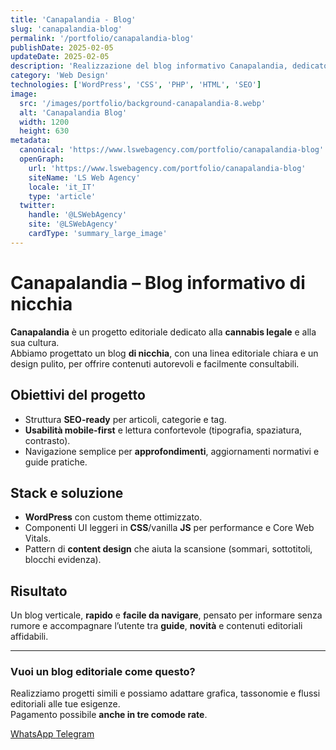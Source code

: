 ```yaml
---
title: 'Canapalandia - Blog'
slug: 'canapalandia-blog'
permalink: '/portfolio/canapalandia-blog'
publishDate: 2025-02-05
updateDate: 2025-02-05
description: 'Realizzazione del blog informativo Canapalandia, dedicato alla cannabis legale e alla sua cultura.'
category: 'Web Design'
technologies: ['WordPress', 'CSS', 'PHP', 'HTML', 'SEO']
image:
  src: '/images/portfolio/background-canapalandia-8.webp'
  alt: 'Canapalandia Blog'
  width: 1200
  height: 630
metadata:
  canonical: 'https://www.lswebagency.com/portfolio/canapalandia-blog'
  openGraph:
    url: 'https://www.lswebagency.com/portfolio/canapalandia-blog'
    siteName: 'LS Web Agency'
    locale: 'it_IT'
    type: 'article'
  twitter:
    handle: '@LSWebAgency'
    site: '@LSWebAgency'
    cardType: 'summary_large_image'
---
```


# Canapalandia – Blog informativo di nicchia

**Canapalandia** è un progetto editoriale dedicato alla **cannabis legale** e alla sua cultura.  
Abbiamo progettato un blog **di nicchia**, con una linea editoriale chiara e un design pulito, per offrire contenuti autorevoli e facilmente consultabili.

## Obiettivi del progetto
- Struttura **SEO-ready** per articoli, categorie e tag.  
- **Usabilità mobile-first** e lettura confortevole (tipografia, spaziatura, contrasto).  
- Navigazione semplice per **approfondimenti**, aggiornamenti normativi e guide pratiche.  

## Stack e soluzione
- **WordPress** con custom theme ottimizzato.  
- Componenti UI leggeri in **CSS**/vanilla **JS** per performance e Core Web Vitals.  
- Pattern di **content design** che aiuta la scansione (sommari, sottotitoli, blocchi evidenza).  

## Risultato
Un blog verticale, **rapido** e **facile da navigare**, pensato per informare senza rumore e accompagnare l’utente tra **guide**, **novità** e contenuti editoriali affidabili.

---

### Vuoi un blog editoriale come questo?
Realizziamo progetti simili e possiamo adattare grafica, tassonomie e flussi editoriali alle tue esigenze.  
Pagamento possibile **anche in tre comode rate**.

<div class="mt-6 flex flex-wrap items-center gap-3">
  <a
    href="https://wa.me/393403223494"
    class="inline-flex items-center rounded-lg px-4 py-2 border border-current hover:opacity-90"
    aria-label="Contattaci su WhatsApp"
    rel="nofollow"
  >
    WhatsApp
  </a>
  <a
    href="https://t.me/+393403223494"
    class="inline-flex items-center rounded-lg px-4 py-2 border border-current hover:opacity-90"
    aria-label="Contattaci su Telegram"
    rel="nofollow"
  >
    Telegram
  </a>
</div>